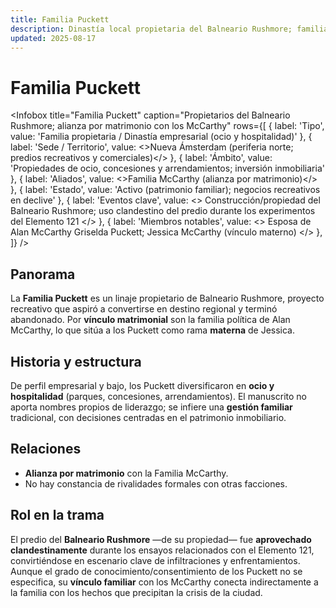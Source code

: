 ```yaml
---
title: Familia Puckett
description: Dinastía local propietaria del Balneario Rushmore; familia materna de Jessica McCarthy y aliada por matrimonio con los McCarthy.
updated: 2025-08-17
---
```



# Familia Puckett

<Infobox
  title="Familia Puckett"
  caption="Propietarios del Balneario Rushmore; alianza por matrimonio con los McCarthy"
  rows={[
    { label: 'Tipo', value: 'Familia propietaria / Dinastía empresarial (ocio y hospitalidad)' },
    { label: 'Sede / Territorio', value: <>Nueva Ámsterdam (periferia norte; predios recreativos y comerciales)</> },
    { label: 'Ámbito', value: 'Propiedades de ocio, concesiones y arrendamientos; inversión inmobiliaria' },
    { label: 'Aliados', value: <><Link to="/CrSaSo/familias/Familia%20McCarthy">Familia McCarthy</Link> (alianza por matrimonio)</> },
    { label: 'Estado', value: 'Activo (patrimonio familiar); negocios recreativos en declive' },
    { label: 'Eventos clave', value: <>
      Construcción/propiedad del <Link to="/CrSaSo/lugares/Balneario%20Rushmore">Balneario Rushmore</Link>; 
      uso clandestino del predio durante los <Link to="/CrSaSo/otros/Elemento%20121">experimentos del Elemento 121</Link>
    </> },
    { label: 'Miembros notables', value: <>
      Esposa de <Link to="/CrSaSo/personajes/Alan%20McCarthy">Alan McCarthy</Link> 	Griselda Puckett;
      <Link to="/CrSaSo/personajes/Jessica%20McCarthy">Jessica McCarthy</Link> (vínculo materno)
    </> },
  ]}
/>

## Panorama
La **Familia Puckett** es un linaje propietario de <Link to="/CrSaSo/lugares/Balneario%20Rushmore">Balneario Rushmore</Link>, proyecto recreativo que aspiró a convertirse en destino regional y terminó abandonado. Por **vínculo matrimonial** son la familia política de <Link to="/CrSaSo/personajes/Alan%20McCarthy">Alan McCarthy</Link>, lo que sitúa a los Puckett como rama **materna** de <Link to="/CrSaSo/personajes/Jessica%20McCarthy">Jessica</Link>.

## Historia y estructura
De perfil empresarial y bajo, los Puckett diversificaron en **ocio y hospitalidad** (parques, concesiones, arrendamientos). El manuscrito no aporta nombres propios de liderazgo; se infiere una **gestión familiar** tradicional, con decisiones centradas en el patrimonio inmobiliario.

## Relaciones
- **Alianza por matrimonio** con la <Link to="/CrSaSo/familias/Familia%20McCarthy">Familia McCarthy</Link>.  
- No hay constancia de rivalidades formales con otras facciones.

## Rol en la trama
El predio del **Balneario Rushmore** —de su propiedad— fue **aprovechado clandestinamente** durante los ensayos relacionados con el <Link to="/CrSaSo/otros/Elemento%20121">Elemento 121</Link>, convirtiéndose en escenario clave de infiltraciones y enfrentamientos. Aunque el grado de conocimiento/consentimiento de los Puckett no se especifica, su **vínculo familiar** con los McCarthy conecta indirectamente a la familia con los hechos que precipitan la crisis de la ciudad.
